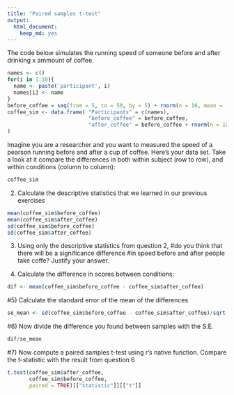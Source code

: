 ```yaml
---
title: "Paired samples t-test"
output: 
  html_document:
    keep_md: yes
---
```


The code below simulates the running speed of someone before and after drinking x ammount of coffee.

```r
names <- c()
for(i in 1:10){
  name <- paste('participant', i)
  names[i] <- name
}
before_coffee = seq(from = 5, to = 50, by = 5) + rnorm(n = 10, mean = 1, sd = 2)
coffee_sim <- data.frame( "Participants" = c(names),
                          "before_coffee" = before_coffee,
                          "after_coffee" = before_coffee + rnorm(n = 10, mean = 20, sd = 1)
)
```

Imagine you are a researcher and you want to measured the speed 
of a pearson running before and after a cup of coffee. Here's your data set. Take a look at it
compare the differences in both within subject (row to row), 
and within conditions (column to column):

```r
coffee_sim
```
2) Calculate the descriptive statistics that we learned in our previous exercises

```r

mean(coffee_sim$before_coffee)
mean(coffee_sim$after_coffee)
sd(coffee_sim$before_coffee)
sd(coffee_sim$after_coffee)

```
3) Using only the descriptive statistics from question 2, 
#do you think that there will be a significance difference
#in speed before and after people take coffe? Justify your answer.


4) Calculate the difference in scores between conditions:

```r
dif <- mean(coffee_sim$before_coffee - coffee_sim$after_coffee)
```

#5) Calculate the standard error of the mean of the differences

```r
se_mean <- sd(coffee_sim$before_coffee - coffee_sim$after_coffee)/sqrt(length(coffee_sim$before_coffee))
```

#6) Now divide the difference you found between samples with the S.E.

```r
dif/se_mean
```

#7) Now compute a paired samples t-test using r's native function. Compare the t-statistic with the result from question 6
```r
t.test(coffee_sim$after_coffee,
       coffee_sim$before_coffee,
       paired = TRUE)[["statistic"]][["t"]]

```
